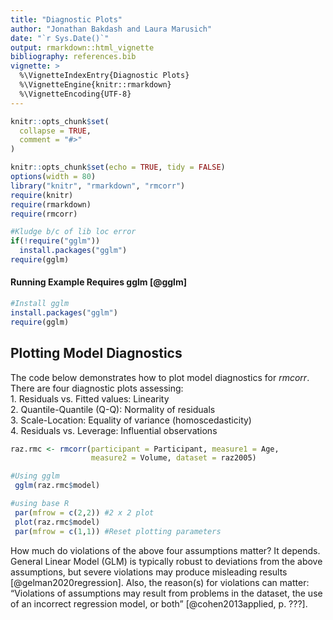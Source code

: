 ```yaml
---
title: "Diagnostic Plots"
author: "Jonathan Bakdash and Laura Marusich"
date: "`r Sys.Date()`"
output: rmarkdown::html_vignette
bibliography: references.bib 
vignette: >
  %\VignetteIndexEntry{Diagnostic Plots}
  %\VignetteEngine{knitr::rmarkdown}
  %\VignetteEncoding{UTF-8}
---
```


```r
knitr::opts_chunk$set(
  collapse = TRUE,
  comment = "#>"
)
```

```r
knitr::opts_chunk$set(echo = TRUE, tidy = FALSE)
options(width = 80)
library("knitr", "rmarkdown", "rmcorr") 
require(knitr)
require(rmarkdown)
require(rmcorr)

#Kludge b/c of lib loc error 
if(!require("gglm"))
  install.packages("gglm")
require(gglm)
```

#### Running Example Requires gglm [@gglm]
```r
#Install gglm
install.packages("gglm")
require(gglm)
```

## Plotting Model Diagnostics 
The code below demonstrates how to plot model diagnostics for *rmcorr*.
There are four diagnostic plots assessing:
<br>
1. Residuals vs. Fitted values: Linearity
<br>
2. Quantile-Quantile (Q-Q): Normality of residuals
<br>
3. Scale-Location: Equality of variance (homoscedasticity)
<br>
4. Residuals vs. Leverage: Influential observations

```r
raz.rmc <- rmcorr(participant = Participant, measure1 = Age, 
                  measure2 = Volume, dataset = raz2005) 

#Using gglm
 gglm(raz.rmc$model)

#using base R 
 par(mfrow = c(2,2)) #2 x 2 plot 
 plot(raz.rmc$model)
 par(mfrow = c(1,1)) #Reset plotting parameters
```

How much do violations of the above four assumptions matter? It depends. General Linear Model (GLM) is typically robust to deviations from the above assumptions, but severe violations may produce misleading results [@gelman2020regression]. Also, the reason(s) for violations can matter: "Violations of assumptions may result from problems in the dataset, the use of an incorrect regression model, or both" [@cohen2013applied, p. ???].  